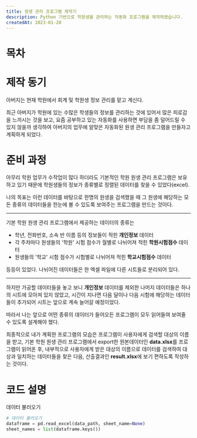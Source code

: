 ```yaml
---
title: 원생 관리 프로그램 제작기
description: Python 기반으로 학원생을 관리하는 자동화 프로그램을 제작하였습니다.
createdAt: 2023-01-28
---
```


# 목차

# 제작 동기

아버지는 현재 학원에서 회계 및 학원생 정보 관리를 맡고 계신다.

최근 아버지가 학원에 있는 수많은 학생들의 정보를 관리하는 것에 있어서 많은 피로감을 느끼시는 것을 보고, 요즘 공부하고 있는 자동화를 사용하면 부담을 좀 덜어드릴 수 있지 않을까 생각하여 아버지의 업무에 알맞은 자동화된 원생 관리 프로그램을 만들자고 계획하게 되었다.

# 준비 과정

아무리 학원 업무가 수작업이 많다 하더라도 기본적인 학원 원생 관리 프로그램은 보유하고 있기 때문에 학원생들의 정보가 종류별로 정렬된 데이터를 찾을 수 있었다(excel).

나의 목표는 이런 데이터를 바탕으로 한명의 원생을 검색했을 때 그 원생에 해당하는 모든 종류의 데이터들을 한눈에 볼 수 있도록 보여주는 프로그램을 만드는 것이다.

---

기본 학원 원생 관리 프로그램에서 제공하는 데이터의 종류는

- 학년, 전화번호, 소속 반 이름 등의 정보들이 적힌 **개인정보** 데이터
- 각 주차마다 원생들의 '학원' 시험 점수가 월별로 나뉘어져 적힌 **학원시험점수** 데이터
- 원생들의 '학교' 시험 점수가 시험별로 나뉘어져 적힌 **학교시험점수** 데이터

등등이 있었다.
나뉘어진 데이터들은 한 엑셀 파일에 다른 시트들로 분리되어 있다.

---

하지만 가공할 데이터들을 놓고 보니 **개인정보** 데이터를 제외한 나머지 데이터들은 하나의 시트에 모아져 있지 않았고, 시간이 지나면 다음 달이나 다음 시험에 해당하는 데이터들이 추가되어 시트는 앞으로 계속 늘어갈 예정이었다.

따라서 나는 앞으로 어떤 종류의 데이터가 들어오든 프로그램이 모두 읽어들여 보여줄 수 있도록 설계해야 했다.

최종적으로 내가 계획한 프로그램의 모습은 프로그램이 사용자에게 검색할 대상의 이름을 받고, 기본 학원 원생 관리 프로그램에서 export한 원본데이터인 **data.xlsx**를 프로그램이 읽어온 후, 내부적으로 사용자에게 받은 대상의 이름으로 데이터를 검색하여 대상과 일치하는 데이터들을 찾은 다음, 산출결과인 **result.xlsx**에 보기 편하도록 작성하는 것이다.

# 코드 설명
데이터 불러오기
```python
# 데이터 불러오기
dataframe = pd.read_excel(data_path, sheet_name=None)
sheet_names = list(dataframe.keys())
```